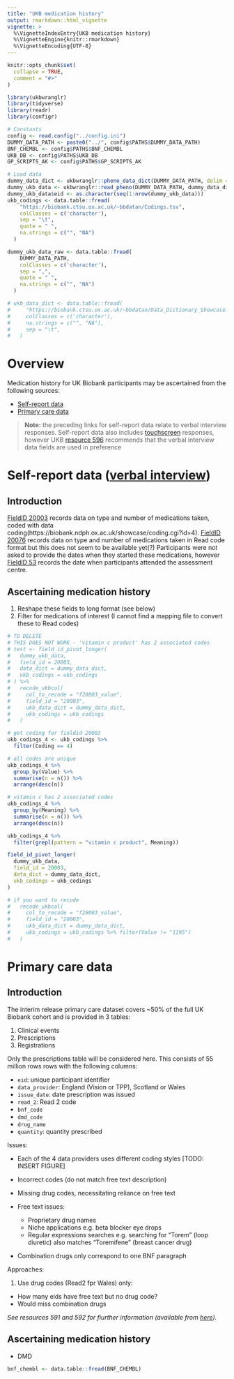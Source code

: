 ```yaml
---
title: "UKB medication history"
output: rmarkdown::html_vignette
vignette: >
  %\VignetteIndexEntry{UKB medication history}
  %\VignetteEngine{knitr::rmarkdown}
  %\VignetteEncoding{UTF-8}
---
```


```r
knitr::opts_chunk$set(
  collapse = TRUE,
  comment = "#>"
)
```

```r
library(ukbwranglr)
library(tidyverse)
library(readr)
library(configr)

# Constants
config <- read.config("../config.ini")
DUMMY_DATA_PATH <- paste0("../", config$PATHS$DUMMY_DATA_PATH)
BNF_CHEMBL <- config$PATHS$BNF_CHEMBL
UKB_DB <- config$PATHS$UKB_DB
GP_SCRIPTS_AK <- config$PATHS$GP_SCRIPTS_AK

# Load data
dummy_data_dict <- ukbwranglr::pheno_data_dict(DUMMY_DATA_PATH, delim = ",")
dummy_ukb_data <- ukbwranglr::read_pheno(DUMMY_DATA_PATH, dummy_data_dict, delim = ",") 
dummy_ukb_data$eid <- as.character(seq(1:nrow(dummy_ukb_data)))
ukb_codings <- data.table::fread(
    "https://biobank.ctsu.ox.ac.uk/~bbdatan/Codings.tsv",
    colClasses = c('character'),
    sep = "\t",
    quote = " ",
    na.strings = c("", "NA")
  )

dummy_ukb_data_raw <- data.table::fread(
    DUMMY_DATA_PATH,
    colClasses = c('character'),
    sep = ",",
    quote = " ",
    na.strings = c("", "NA")
  )

# ukb_data_dict <- data.table::fread(
#     "https://biobank.ctsu.ox.ac.uk/~bbdatan/Data_Dictionary_Showcase.tsv",
#     colClasses = c('character'),
#     na.strings = c("", "NA"),
#     sep = "\t",
#   )
```

# Overview

Medication history for UK Biobank participants may be ascertained from the following sources:

- [Self-report data](https://biobank.ndph.ox.ac.uk/showcase/label.cgi?id=100075)
- [Primary care data](https://biobank.ndph.ox.ac.uk/showcase/label.cgi?id=3000)

>**Note:** the preceding links for self-report data relate to verbal interview responses. Self-report data also includes [touchscreen](https://biobank.ndph.ox.ac.uk/ukb/label.cgi?id=100025) responses, however UKB [resource 596](https://biobank.ndph.ox.ac.uk/ukb/refer.cgi?id=596) recommends that the verbal interview data fields are used in preference

# Self-report data ([verbal interview](https://biobank.ndph.ox.ac.uk/showcase/label.cgi?id=100075))

## Introduction

[FieldID 20003](https://biobank.ndph.ox.ac.uk/showcase/field.cgi?id=20003) records data on type and number of medications taken, coded with data coding(https://biobank.ndph.ox.ac.uk/showcase/coding.cgi?id=4). [FieldID 20076](https://biobank.ndph.ox.ac.uk/showcase/field.cgi?id=20076) records data on type and number of medications taken in Read code format but this does not seem to be available yet(?) Participants were not asked to provide the dates when they started these medications, however [FieldID 53](https://biobank.ndph.ox.ac.uk/showcase/field.cgi?id=53) records the date when participants attended the assessment centre.

## Ascertaining medication history

1. Reshape these fields to long format (see below)
2. Filter for medications of interest (I cannot find a mapping file to convert these to Read codes)

```r
# TO DELETE 
# THIS DOES NOT WORK - 'vitamin c product' has 2 associated codes
# test <- field_id_pivot_longer(
#   dummy_ukb_data,
#   field_id = 20003,
#   data_dict = dummy_data_dict,
#   ukb_codings = ukb_codings
# ) %>%
#   recode_ukbcol(
#     col_to_recode = "f20003_value",
#     field_id = "20003",
#     ukb_data_dict = dummy_data_dict,
#     ukb_codings = ukb_codings
#   )

# get coding for fieldid 20003
ukb_codings_4 <- ukb_codings %>% 
  filter(Coding == 4) 

# all codes are unique
ukb_codings_4 %>% 
  group_by(Value) %>% 
  summarise(n = n()) %>% 
  arrange(desc(n))

# vitamin c has 2 associated codes
ukb_codings_4 %>% 
  group_by(Meaning) %>% 
  summarise(n = n()) %>% 
  arrange(desc(n))

ukb_codings_4 %>% 
  filter(grepl(pattern = "vitamin c product", Meaning))
```
```r
field_id_pivot_longer(
  dummy_ukb_data,
  field_id = 20003,
  data_dict = dummy_data_dict,
  ukb_codings = ukb_codings
) 

# if you want to recode
#   recode_ukbcol( 
#     col_to_recode = "f20003_value",
#     field_id = "20003",
#     ukb_data_dict = dummy_data_dict,
#     ukb_codings = ukb_codings %>% filter(Value != "1195")
#   )
```

# Primary care data

## Introduction

The interim release primary care dataset covers ~50% of the full UK Biobank cohort and is provided in 3 tables:

1. Clinical events
2. Prescriptions
3. Registrations

Only the prescriptions table will be considered here. This consists of 55 million rows rows with the following columns:

- `eid`: unique participant identifier
- `data_provider`: England (Vision or TPP), Scotland or Wales
- `issue_date`: date prescription was issued
- `read_2`: Read 2 code
- `bnf_code`
- `dmd_code`
- `drug_name` 
- `quantity`: quantity prescribed

Issues:

- Each of the 4 data providers uses different coding styles [TODO: INSERT FIGURE]
- Incorrect codes (do not match free text description)
- Missing drug codes, necessitating reliance on free text 
- Free text issues:
  
  - Proprietary drug names
  - Niche applications e.g. beta blocker eye drops
  - Regular expressions searches e.g. searching for "Torem" (loop diuretic) also matches "Toremifene" (breast cancer drug)
  
- Combination drugs only correspond to one BNF paragraph

Approaches:

1. Use drug codes (Read2 fpr Wales) only: 

  - How many eids have free text but no drug code?
  - Would miss combination drugs

*See resources 591 and 592 for fiurther information (available from [here](https://biobank.ndph.ox.ac.uk/showcase/label.cgi?id=3000)).*

## Ascertaining medication history

- DMD

```r
bnf_chembl <- data.table::fread(BNF_CHEMBL)
```

